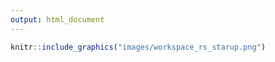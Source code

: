 ```yaml
---
output: html_document
---
```


```r
knitr::include_graphics("images/workspace_rs_starup.png")
```